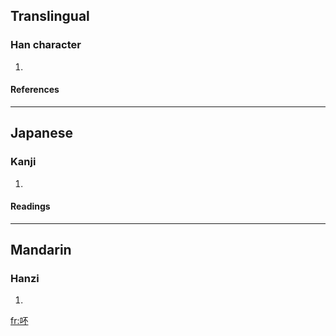 ==Translingual==
===Han character===
{{Han char|rn=30|rad=口|as=04|sn=7|four=6109<sub>0</sub>|canj=口一火 (RMF)}}
# {{defn|Han}}
====References====
{{Han ref|kx=0177.290|dkj=03338|dj=0395.100|hdz=10586.040|uh=5425|ud=21541|bh=CA7D|bd=51837}}
----
==Japanese==
===Kanji===
{{ja-kanji|grade=|rs=口04}}
# {{defn|Japanese}} 
====Readings====
{{ja-readings|on=[[ほう]] (hō), [[ふ]] (fu)|kun=}}
----
==Mandarin==
===Hanzi===
{{cmn-hanzi|pin=[[bù]] ([[bu4]])|wg=pu<sup>4</sup>}}
# {{defn|Mandarin}}

[[fr:吥]]